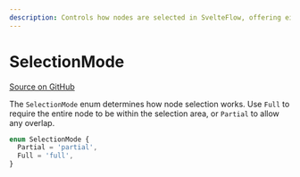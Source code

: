 ```yaml
---
description: Controls how nodes are selected in SvelteFlow, offering either full or partial selection behavior.
---
```


# SelectionMode

[Source on GitHub](https://github.com/xyflow/xyflow/blob/main/packages/system/src/types/general.ts#L223)

The `SelectionMode` enum determines how node selection works. Use `Full` to require the entire node to be within the selection area, or `Partial` to allow any overlap.

```ts
enum SelectionMode {
  Partial = 'partial',
  Full = 'full',
}
```
